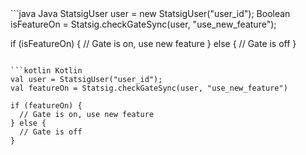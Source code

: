 <CodeGroup>
```java Java
StatsigUser user = new StatsigUser("user_id");
Boolean isFeatureOn = Statsig.checkGateSync(user, "use_new_feature");

if (isFeatureOn) {
  // Gate is on, use new feature
} else {
  // Gate is off
}
```

```kotlin Kotlin
val user = StatsigUser("user_id");
val featureOn = Statsig.checkGateSync(user, "use_new_feature")

if (featureOn) {
  // Gate is on, use new feature
} else {
  // Gate is off
}
```
</CodeGroup>


